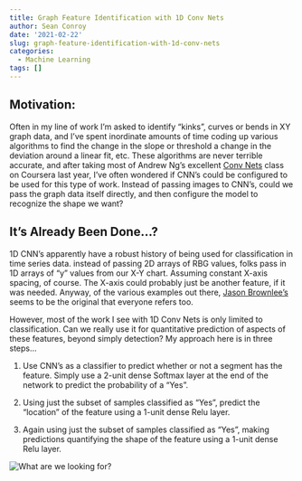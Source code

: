 ```yaml
---
title: Graph Feature Identification with 1D Conv Nets
author: Sean Conroy
date: '2021-02-22'
slug: graph-feature-identification-with-1d-conv-nets
categories:
  - Machine Learning
tags: []
---
```


## Motivation:

Often in my line of work I'm asked to identify "kinks", curves or bends in XY graph data, and I've spent inordinate amounts of time coding up various algorithms to find the change in the slope or threshold a change in the deviation around a linear fit, etc. These algorithms are never terrible accurate, and after taking most of Andrew Ng's excellent [Conv Nets](https://www.coursera.org/learn/convolutional-neural-networks) class on Coursera last year, I've often wondered if CNN's could be configured to be used for this type of work. Instead of passing images to CNN's, could we pass the graph data itself directly, and then configure the model to recognize the shape we want?

## It's Already Been Done...?

1D CNN's apparently have a robust history of being used for classification in time series data. instead of passing 2D arrays of RBG values, folks pass in 1D arrays of "y" values from our X-Y chart. Assuming constant X-axis spacing, of course. The X-axis could probably just be another feature, if it was needed. Anyway, of the various examples out there, [Jason Brownlee's](https://machinelearningmastery.com/cnn-models-for-human-activity-recognition-time-series-classification/) seems to be the original that everyone refers too.

However, most of the work I see with 1D Conv Nets is only limited to classification. Can we really use it for quantitative prediction of aspects of these features, beyond simply detection? My approach here is in three steps...

1.  Use CNN's as a classifier to predict whether or not a segment has the feature. Simply use a 2-unit dense Softmax layer at the end of the network to predict the probability of a "Yes".

2.  Using just the subset of samples classified as "Yes", predict the "location" of the feature using a 1-unit dense Relu layer.

3.  Again using just the subset of samples classified as "Yes", making predictions quantifying the shape of the feature using a 1-unit dense Relu layer.

![](images/Slide1.PNG "What are we looking for?")
